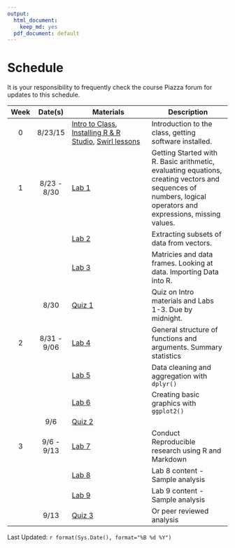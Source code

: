 ```yaml
---
output:
  html_document:
    keep_md: yes
  pdf_document: default
---
```


# Schedule

It is your responsibility to frequently check the course Piazza forum for updates to this schedule.

| Week | Date(s) | Materials | Description |
|:----:|:-----------:|-------------------------------------------------------------------------------------------------------------------------------------------------------------------------------|---------------------------------------------------------------------------------------------------------------------------------------------------------------|
| 0 | 8/23/15 | [Intro to Class](lecture_notes/0_1_-_Intro_to_the_class.pdf), [Installing R & R Studio](lecture_notes/0_2_-_Setup_R_and_R_Studio.pdf), [Swirl lessons](swirl_lessons.zip) | Introduction to the class, getting software installed. |
| 1 | 8/23 - 8/30 | [Lab 1](labs/Lab1_-_Getting_Started_in_R.pdf) | Getting Started with R. Basic arithmetic, evaluating equations, creating vectors and sequences of numbers, logical operators and expressions, missing values. |
|  |  | [Lab 2](labs/Lab2_-_Subsetting_Vectors.pdf) | Extracting subsets of data from vectors. |
|  |  | [Lab 3](labs/Lab3_-_Generating_Data.pdf) | Matricies and data frames. Looking at data. Importing Data into R. |
|  | 8/30 | [Quiz 1](link) | Quiz on Intro materials and Labs 1-3. Due by midnight. |
| 2 | 8/31 - 9/06 | [Lab 4](link) | General structure of functions and arguments. Summary statistics |
|  |  | [Lab 5](link) | Data cleaning and aggregation with `dplyr()` |
|  |  | [Lab 6](link) | Creating basic graphics with `ggplot2()` |
|  | 9/6 | [Quiz 2](link) |  |
| 3 | 9/6 - 9/13 | [Lab 7](link) | Conduct Reproducible research using R and Markdown |
|  |  | [Lab 8](link) | Lab 8 content - Sample analysis |
|  |  | [Lab 9](link) | Lab 9 content - Sample analysis |
|  | 9/13 | [Quiz 3](link) | Or peer reviewed analysis |

Last Updated: `r format(Sys.Date(), format="%B %d %Y")`
